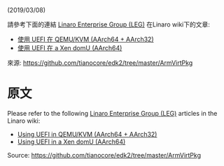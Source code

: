 (2019/03/08)

請參考下面的連結 
[https://www.linaro.org/projects/server/ Linaro Enterprise Group (LEG)]
在Linaro wiki下的文章:

* [https://wiki.linaro.org/LEG/UEFIforQEMU 使用 UEFI 在 QEMU/KVM (AArch64 + AArch32)]
* [https://wiki.linaro.org/LEG/UEFIforXEN 使用 UEFI 在 a Xen domU (AArch64)]

來源: https://github.com/tianocore/edk2/tree/master/ArmVirtPkg

=原文=

Please refer to the following
[https://www.linaro.org/projects/server/ Linaro Enterprise Group (LEG)]
articles in the Linaro wiki:

* [https://wiki.linaro.org/LEG/UEFIforQEMU Using UEFI in QEMU/KVM (AArch64 + AArch32)]
* [https://wiki.linaro.org/LEG/UEFIforXEN Using UEFI in a Xen domU (AArch64)]

Source: https://github.com/tianocore/edk2/tree/master/ArmVirtPkg